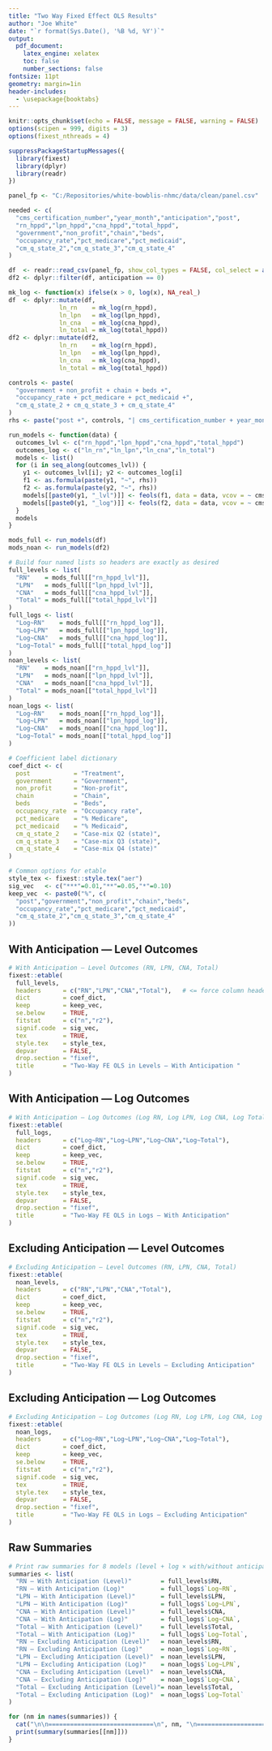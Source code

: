 ```yaml
---
title: "Two Way Fixed Effect OLS Results"
author: "Joe White"
date: "`r format(Sys.Date(), '%B %d, %Y')`"
output:
  pdf_document:
    latex_engine: xelatex
    toc: false
    number_sections: false
fontsize: 11pt
geometry: margin=1in
header-includes:
  - \usepackage{booktabs}
---
```


```r
knitr::opts_chunk$set(echo = FALSE, message = FALSE, warning = FALSE)
options(scipen = 999, digits = 3)
options(fixest_nthreads = 4)

suppressPackageStartupMessages({
  library(fixest)
  library(dplyr)
  library(readr)
})
```

```r
panel_fp <- "C:/Repositories/white-bowblis-nhmc/data/clean/panel.csv"

needed <- c(
  "cms_certification_number","year_month","anticipation","post",
  "rn_hppd","lpn_hppd","cna_hppd","total_hppd",
  "government","non_profit","chain","beds",
  "occupancy_rate","pct_medicare","pct_medicaid",
  "cm_q_state_2","cm_q_state_3","cm_q_state_4"
)

df  <- readr::read_csv(panel_fp, show_col_types = FALSE, col_select = all_of(needed))
df2 <- dplyr::filter(df, anticipation == 0)

mk_log <- function(x) ifelse(x > 0, log(x), NA_real_)
df  <- dplyr::mutate(df,
              ln_rn    = mk_log(rn_hppd),
              ln_lpn   = mk_log(lpn_hppd),
              ln_cna   = mk_log(cna_hppd),
              ln_total = mk_log(total_hppd))
df2 <- dplyr::mutate(df2,
              ln_rn    = mk_log(rn_hppd),
              ln_lpn   = mk_log(lpn_hppd),
              ln_cna   = mk_log(cna_hppd),
              ln_total = mk_log(total_hppd))
```

```r
controls <- paste(
  "government + non_profit + chain + beds +",
  "occupancy_rate + pct_medicare + pct_medicaid +",
  "cm_q_state_2 + cm_q_state_3 + cm_q_state_4"
)
rhs <- paste("post +", controls, "| cms_certification_number + year_month")

run_models <- function(data) {
  outcomes_lvl <- c("rn_hppd","lpn_hppd","cna_hppd","total_hppd")
  outcomes_log <- c("ln_rn","ln_lpn","ln_cna","ln_total")
  models <- list()
  for (i in seq_along(outcomes_lvl)) {
    y1 <- outcomes_lvl[i]; y2 <- outcomes_log[i]
    f1 <- as.formula(paste(y1, "~", rhs))
    f2 <- as.formula(paste(y2, "~", rhs))
    models[[paste0(y1, "_lvl")]] <- feols(f1, data = data, vcov = ~ cms_certification_number + year_month)
    models[[paste0(y1, "_log")]] <- feols(f2, data = data, vcov = ~ cms_certification_number + year_month)
  }
  models
}

mods_full <- run_models(df)
mods_noan <- run_models(df2)

# Build four named lists so headers are exactly as desired
full_levels <- list(
  "RN"    = mods_full[["rn_hppd_lvl"]],
  "LPN"   = mods_full[["lpn_hppd_lvl"]],
  "CNA"   = mods_full[["cna_hppd_lvl"]],
  "Total" = mods_full[["total_hppd_lvl"]]
)
full_logs <- list(
  "Log~RN"    = mods_full[["rn_hppd_log"]],
  "Log~LPN"   = mods_full[["lpn_hppd_log"]],
  "Log~CNA"   = mods_full[["cna_hppd_log"]],
  "Log~Total" = mods_full[["total_hppd_log"]]
)
noan_levels <- list(
  "RN"    = mods_noan[["rn_hppd_lvl"]],
  "LPN"   = mods_noan[["lpn_hppd_lvl"]],
  "CNA"   = mods_noan[["cna_hppd_lvl"]],
  "Total" = mods_noan[["total_hppd_lvl"]]
)
noan_logs <- list(
  "Log~RN"    = mods_noan[["rn_hppd_log"]],
  "Log~LPN"   = mods_noan[["lpn_hppd_log"]],
  "Log~CNA"   = mods_noan[["cna_hppd_log"]],
  "Log~Total" = mods_noan[["total_hppd_log"]]
)

# Coefficient label dictionary
coef_dict <- c(
  post            = "Treatment",
  government      = "Government",
  non_profit      = "Non-profit",
  chain           = "Chain",
  beds            = "Beds",
  occupancy_rate  = "Occupancy rate",
  pct_medicare    = "% Medicare",
  pct_medicaid    = "% Medicaid",
  cm_q_state_2    = "Case-mix Q2 (state)",
  cm_q_state_3    = "Case-mix Q3 (state)",
  cm_q_state_4    = "Case-mix Q4 (state)"
)

# Common options for etable
style_tex <- fixest::style.tex("aer")
sig_vec   <- c("***"=0.01,"**"=0.05,"*"=0.10)
keep_vec  <- paste0("%", c(
  "post","government","non_profit","chain","beds",
  "occupancy_rate","pct_medicare","pct_medicaid",
  "cm_q_state_2","cm_q_state_3","cm_q_state_4"
))
```

## With Anticipation — Level Outcomes

```r
# With Anticipation — Level Outcomes (RN, LPN, CNA, Total)
fixest::etable(
  full_levels,
  headers      = c("RN","LPN","CNA","Total"),   # <= force column headers
  dict         = coef_dict,
  keep         = keep_vec,
  se.below     = TRUE,
  fitstat      = c("n","r2"),
  signif.code  = sig_vec,
  tex          = TRUE,
  style.tex    = style_tex,
  depvar       = FALSE,
  drop.section = "fixef",
  title        = "Two-Way FE OLS in Levels — With Anticipation "
)
```

## With Anticipation — Log Outcomes

```r
# With Anticipation — Log Outcomes (Log RN, Log LPN, Log CNA, Log Total)
fixest::etable(
  full_logs,
  headers      = c("Log~RN","Log~LPN","Log~CNA","Log~Total"),
  dict         = coef_dict,
  keep         = keep_vec,
  se.below     = TRUE,
  fitstat      = c("n","r2"),
  signif.code  = sig_vec,
  tex          = TRUE,
  style.tex    = style_tex,
  depvar       = FALSE,
  drop.section = "fixef",
  title        = "Two-Way FE OLS in Logs — With Anticipation"
)
```

## Excluding Anticipation — Level Outcomes

```r
# Excluding Anticipation — Level Outcomes (RN, LPN, CNA, Total)
fixest::etable(
  noan_levels,
  headers      = c("RN","LPN","CNA","Total"),
  dict         = coef_dict,
  keep         = keep_vec,
  se.below     = TRUE,
  fitstat      = c("n","r2"),
  signif.code  = sig_vec,
  tex          = TRUE,
  style.tex    = style_tex,
  depvar       = FALSE,
  drop.section = "fixef",
  title        = "Two-Way FE OLS in Levels — Excluding Anticipation"
)
```

## Excluding Anticipation — Log Outcomes

```r
# Excluding Anticipation — Log Outcomes (Log RN, Log LPN, Log CNA, Log Total)
fixest::etable(
  noan_logs,
  headers      = c("Log~RN","Log~LPN","Log~CNA","Log~Total"),
  dict         = coef_dict,
  keep         = keep_vec,
  se.below     = TRUE,
  fitstat      = c("n","r2"),
  signif.code  = sig_vec,
  tex          = TRUE,
  style.tex    = style_tex,
  depvar       = FALSE,
  drop.section = "fixef",
  title        = "Two-Way FE OLS in Logs — Excluding Anticipation"
)

```


## Raw  Summaries

```r
# Print raw summaries for 8 models (level + log × with/without anticipation)
summaries <- list(
  "RN — With Anticipation (Level)"        = full_levels$RN,
  "RN — With Anticipation (Log)"          = full_logs$`Log~RN`,
  "LPN — With Anticipation (Level)"       = full_levels$LPN,
  "LPN — With Anticipation (Log)"         = full_logs$`Log~LPN`,
  "CNA — With Anticipation (Level)"       = full_levels$CNA,
  "CNA — With Anticipation (Log)"         = full_logs$`Log~CNA`,
  "Total — With Anticipation (Level)"     = full_levels$Total,
  "Total — With Anticipation (Log)"       = full_logs$`Log~Total`,
  "RN — Excluding Anticipation (Level)"   = noan_levels$RN,
  "RN — Excluding Anticipation (Log)"     = noan_logs$`Log~RN`,
  "LPN — Excluding Anticipation (Level)"  = noan_levels$LPN,
  "LPN — Excluding Anticipation (Log)"    = noan_logs$`Log~LPN`,
  "CNA — Excluding Anticipation (Level)"  = noan_levels$CNA,
  "CNA — Excluding Anticipation (Log)"    = noan_logs$`Log~CNA`,
  "Total — Excluding Anticipation (Level)"= noan_levels$Total,
  "Total — Excluding Anticipation (Log)"  = noan_logs$`Log~Total`
)

for (nm in names(summaries)) {
  cat("\n\n=============================\n", nm, "\n=============================\n")
  print(summary(summaries[[nm]]))
}
```